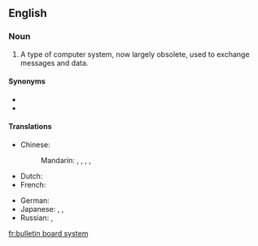 {{rfc}}
==English==
{{wikipedia}}

===Noun===
{{en-noun|head={{l|en|bulletin board}} {{l|en|system}}}}

# {{computing}} A type of computer system, now largely obsolete, used to exchange messages and data.

====Synonyms====
* {{l|en|BBS}}
* {{l|en|bulletin board service}}

====Translations====
{{trans-top|computer system to exchange messages and data}}
* Chinese:
*: Mandarin: {{t|cmn|電子佈告欄|sc=Hani}}, {{t|cmn|电子布告栏|tr=diànzǐ bùgàolán|sc=Hani}}, {{t|cmn|電子佈告欄系統|sc=Hani}}, {{t|cmn|电子布告栏系统|tr=diànzǐ bùgàolán xìtǒng|sc=Hani}}, {{t|cmn|BBS|sc=Latn}}
* Dutch: {{t-|nl|bulletin board system|n}}
* French: {{t-|fr|système babillard electronique|f}}
{{trans-mid}}
* German: {{t-|de|Bulletin Board System|n}}
* Japanese: {{t-|ja|電子掲示板|tr=でんしけいじばん, denshi keijiban|sc=Jpan}}, {{t+|ja|掲示板|tr=けいじばん, keijiban|sc=Jpan}}, {{t-|ja|BBS|alt=ＢＢＳ|sc=Jpan}}
* Russian: {{t-|ru|электронная доска объявлений|f|tr=elektrónnaja doská obʺjavlénij|sc=Cyrl}}, {{t-|ru|BBS|m|sc=Latn}}
{{trans-bottom}}

[[fr:bulletin board system]]